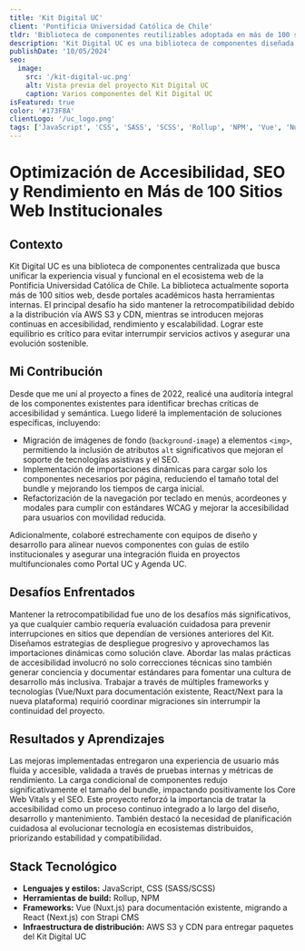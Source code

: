 ```yaml
---
title: 'Kit Digital UC'
client: 'Pontificia Universidad Católica de Chile'
tldr: 'Biblioteca de componentes reutilizables adoptada en más de 100 sitios web de la UC, mejorando significativamente la accesibilidad, SEO y rendimiento.'
description: 'Kit Digital UC es una biblioteca de componentes diseñada para garantizar consistencia visual, accesibilidad y escalabilidad en el ecosistema web de la universidad.'
publishDate: '10/05/2024'
seo:
  image:
    src: '/kit-digital-uc.png'
    alt: Vista previa del proyecto Kit Digital UC
    caption: Varios componentes del Kit Digital UC
isFeatured: true
color: '#173F8A'
clientLogo: '/uc_logo.png'
tags: ['JavaScript', 'CSS', 'SASS', 'SCSS', 'Rollup', 'NPM', 'Vue', 'Nuxt.js', 'React', 'Next.js', 'Strapi', 'Accesibilidad', 'AWS S3', 'Biblioteca de Componentes']
---
```


# Optimización de Accesibilidad, SEO y Rendimiento en Más de 100 Sitios Web Institucionales

## Contexto

Kit Digital UC es una biblioteca de componentes centralizada que busca unificar la experiencia visual y funcional en el ecosistema web de la Pontificia Universidad Católica de Chile. La biblioteca actualmente soporta más de 100 sitios web, desde portales académicos hasta herramientas internas.
El principal desafío ha sido mantener la retrocompatibilidad debido a la distribución vía AWS S3 y CDN, mientras se introducen mejoras continuas en accesibilidad, rendimiento y escalabilidad. Lograr este equilibrio es crítico para evitar interrumpir servicios activos y asegurar una evolución sostenible.

## Mi Contribución

Desde que me uní al proyecto a fines de 2022, realicé una auditoría integral de los componentes existentes para identificar brechas críticas de accesibilidad y semántica. Luego lideré la implementación de soluciones específicas, incluyendo:

- Migración de imágenes de fondo (`background-image`) a elementos `<img>`, permitiendo la inclusión de atributos `alt` significativos que mejoran el soporte de tecnologías asistivas y el SEO.
- Implementación de importaciones dinámicas para cargar solo los componentes necesarios por página, reduciendo el tamaño total del bundle y mejorando los tiempos de carga inicial.
- Refactorización de la navegación por teclado en menús, acordeones y modales para cumplir con estándares WCAG y mejorar la accesibilidad para usuarios con movilidad reducida.

Adicionalmente, colaboré estrechamente con equipos de diseño y desarrollo para alinear nuevos componentes con guías de estilo institucionales y asegurar una integración fluida en proyectos multifuncionales como Portal UC y Agenda UC.

## Desafíos Enfrentados

Mantener la retrocompatibilidad fue uno de los desafíos más significativos, ya que cualquier cambio requería evaluación cuidadosa para prevenir interrupciones en sitios que dependían de versiones anteriores del Kit. Diseñamos estrategias de despliegue progresivo y aprovechamos las importaciones dinámicas como solución clave.
Abordar las malas prácticas de accesibilidad involucró no solo correcciones técnicas sino también generar conciencia y documentar estándares para fomentar una cultura de desarrollo más inclusiva.
Trabajar a través de múltiples frameworks y tecnologías (Vue/Nuxt para documentación existente, React/Next para la nueva plataforma) requirió coordinar migraciones sin interrumpir la continuidad del proyecto.

## Resultados y Aprendizajes

Las mejoras implementadas entregaron una experiencia de usuario más fluida y accesible, validada a través de pruebas internas y métricas de rendimiento. La carga condicional de componentes redujo significativamente el tamaño del bundle, impactando positivamente los Core Web Vitals y el SEO.
Este proyecto reforzó la importancia de tratar la accesibilidad como un proceso continuo integrado a lo largo del diseño, desarrollo y mantenimiento. También destacó la necesidad de planificación cuidadosa al evolucionar tecnología en ecosistemas distribuidos, priorizando estabilidad y compatibilidad.

## Stack Tecnológico

- **Lenguajes y estilos:** JavaScript, CSS (SASS/SCSS)
- **Herramientas de build:** Rollup, NPM
- **Frameworks:** Vue (Nuxt.js) para documentación existente, migrando a React (Next.js) con Strapi CMS
- **Infraestructura de distribución:** AWS S3 y CDN para entregar paquetes del Kit Digital UC
